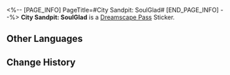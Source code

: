 <%-- [PAGE_INFO]
PageTitle=#City Sandpit: SoulGlad#
[END_PAGE_INFO] --%>
{{Stub|Location information}}
{{Item Infobox
|id          = 223604
|image       = Dreamscape Pass Sticker City Sandpit- SoulGlad.png
|type        = Dreamscape Pass Sticker
|type2       = Nobodys In the Big Dream Stickers
|invCategory = 
|rarity      = 4
|effect      = 
|description = Digital stickers that can be used to decorate the pages of the Dreamtour Handbook. They come in many different styles.
|source1     = [[Explore the miniature model and reach the elevated platform using the Bubble Pinball Machine]]
}}
{{Description|Hey, what's this "branding effect" you're talking about? *sipping SoulGlad dramatically*}}
'''City Sandpit: SoulGlad''' is a [[Dreamscape Pass]] Sticker.

==Other Languages==
{{Other Languages
|en   = City Sandpit: SoulGlad
|zhs  = 城市沙盘：苏乐达
|zht  = 城市沙盤：蘇樂達
|ja   = 箱庭都市：スラーダ
|ko   = 도시 모형판: 솔글래드
|es   = Maqueta de la ciudad: FelizAlma
|fr   = Maquette de la ville : Félicitâme
|ru   = Диорама города: «Услада»
|th   = เมืองแซนด์บ็อกซ์: SoulGlad
|vi   = Sa Bàn Thành Phố: SoulGlad
|de   = Sandmodell der Stadt: SeelFroh
|id   = Miniatur Kota: SoulGlad
|pt   = Maquete da Cidade: FelizAlma
}}

==Change History==
{{Change History|2.1}}